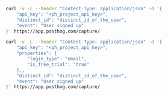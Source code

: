 
<Intro />

```bash
curl -v -L --header "Content-Type: application/json" -d '{
    "api_key": "<ph_project_api_key>",
    "distinct_id": "distinct_id_of_the_user",
    "event": "User signed up"
}' https://app.posthog.com/capture/
```

<NamingTip />

<SettingProperties />

```bash
curl -v -L --header "Content-Type: application/json" -d '{
    "api_key": "<ph_project_api_key>",
    "properties": {
        "login_type": "email",
        "is_free_trial": "true"
    },,
    "distinct_id": "distinct_id_of_the_user",
    "event": "User signed up"
}' https://app.posthog.com/capture/
```